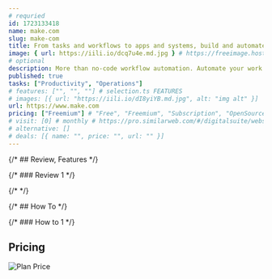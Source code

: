 ```yaml
---
# requried
id: 1723133418
name: make.com
slug: make-com
title: From tasks and workflows to apps and systems, build and automate anything in one powerful visual platform.
image: { url: https://iili.io/dcq7u4e.md.jpg } # https://freeimage.host/
# optional
description: More than no-code workflow automation. Automate your work. Build something new.
published: true
tasks: ["Productivity", "Operations"]
# features: ["", "", ""] # selection.ts FEATURES
# images: [{ url: "https://iili.io/dI8yiYB.md.jpg", alt: "img alt" }]
url: https://www.make.com
pricing: ["Freemium"] # "Free", "Freemium", "Subscription", "OpenSource", "Paid"
# visit: [0] # monthly # https://pro.similarweb.com/#/digitalsuite/websiteanalysis/home
# alternative: []
# deals: [{ name: "", price: "", url: "" }]
---
```


{/* ## Review, Features */}

{/* ### Review 1 */}

{/* <DetailYoutube videoId="" startTime={0} /> */}

{/* ## How To */}

{/* ### How to 1 */}

## Pricing

<Img
  src="https://p140.p3.n0.cdn.zight.com/items/JruZPm7G/150102b9-6fad-4b17-8fa6-984e33d34658.jpg"
  alt="Plan Price"
/>
